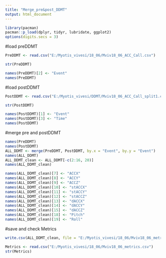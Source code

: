 ```yaml
---
title: "Merge_pre&post_DDMT"
output: html_document
---
```



```r
library(pacman)
pacman::p_load(dplyr, tidyr, lubridate, ggplot2)
options(digits.secs = 3)
```

#load preDDMT
``` r
PreDDMT <- read.csv("E:/Myotis_vivesi/18_06/Mviv18_06_ACC_Call.csv")

str(PreDDMT)

names(PreDDMT)[2] <- "Event"
names(PreDDMT)
```

#load postDDMT
``` r
PostDDMT <- read.csv("E:/Myotis_vivesi/DDMT/Mviv18_06_ACC_Call_split1.csv", sep = ";")

str(PostDDMT)

names(PostDDMT)[1] <- "Event"
names(PostDDMT)[3] <- "Time"
names(PostDDMT)
```

#merge pre and postDDMT
``` r
names(PreDDMT)
names(PostDDMT)
ALL_DDMT <- merge(PreDDMT, PostDDMT, by.x = "Event", by.y = "Event")
names(ALL_DDMT)
ALL_DDMT_clean <- ALL_DDMT[-c(2:16, 20)]
names(ALL_DDMT_clean)

names(ALL_DDMT_clean)[7] <- "ACCX"
names(ALL_DDMT_clean)[8] <- "ACCY"
names(ALL_DDMT_clean)[9] <- "ACCZ"
names(ALL_DDMT_clean)[10] <- "stACCX"
names(ALL_DDMT_clean)[11] <- "stACCY"
names(ALL_DDMT_clean)[12] <- "stACCZ"
names(ALL_DDMT_clean)[13] <- "dACCX"
names(ALL_DDMT_clean)[14] <- "dACCY"
names(ALL_DDMT_clean)[15] <- "dACCZ"
names(ALL_DDMT_clean)[18] <- "Pitch"
names(ALL_DDMT_clean)[19] <- "Roll"
```

#save and check Metrics
``` r
write.csv(ALL_DDMT_clean, file = "E:/Myotis_vivesi/18_06/Mviv18_06_metrics.csv", row.names = FALSE)

Metrics <- read.csv("E:/Myotis_vivesi/18_06/Mviv18_06_metrics.csv")
str(Metrics)
```